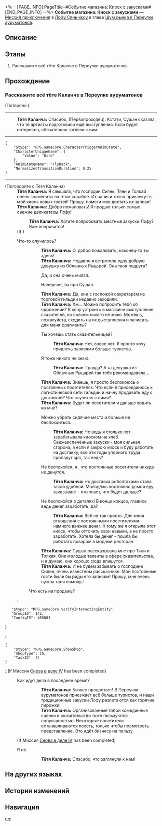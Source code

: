 <%-- [PAGE_INFO]
PageTitle=#Событие магазина: Киоск с закусками#
[END_PAGE_INFO] --%>
{{Дополнить|Диалоги.}}
{{Миссия Инфобокс
|id              = 8003247
|Название        = 
|Изображение     = Миссия Событие магазина Киоск с закусками.png
|Тип             = Миссия приключения
|Событие         = 
|Глава           = Шум рынка в Переулке ауруматонов
|Условия         = Завершена [[Миссия приключения]] «[[Событие магазина: Киоск с закусками]]»
|Персонажи       = Первопроходец; Тётя Каланча
|СтартЛокация    = [[Лофу Сяньчжоу]] — [[Переулок ауруматонов]]
|Мир             = Лофу Сяньчжоу
|Предыдущая      = 
|Следующая       = 
|Награды         = Утраченный кристалл*2; Кредиты*20 000
}}
'''Событие магазина: Киоск с закусками''' — [[Миссия приключения]] в [[Лофу Сяньчжоу]] в главе [[Шум рынка в Переулке ауруматонов]].

==Описание==
{{Описание|<!--официальное описание из Перекрёстка судеб-->}}

==Этапы==
# Расскажите всё тёте Каланче в Переулке ауруматонов

==Прохождение==
{{Дополнить}}

===Расскажите всё тёте Каланче в Переулке ауруматонов===
{{Описание миссии|тип=Миссия приключения|локация=Переулок ауруматонов|Чтобы оживить Переулок ауруматонов, торговая гильдия стремится в полной мере использовать логистику причала и наладить тесное сотрудничество с торговцами в Переулке.<br />Торговая гильдия послала вас убедить тётю Каланчу, которая продаёт закуски, установить сотрудничество с гильдией. Однако сейчас у тёти Каланчи хлопот полон рот...}}
{{Диалог Начало}}

;(Потеряно {{Предмет|Запись господина Сияня|20|x=1}})
----
:'''Тётя Каланча:''' Спасибо, (Первопроходец). Кстати, Сушан сказала, что те артисты подготовили ещё выступления. Если будет интересно, обязательно загляни к ним.
:{{Black Screen|Благодаря вашей помощи всё больше и больше людей посещают киоск с закусками.}}
----
<pre>{
	"$type": "RPG.GameCore.CharacterTriggerAnimState",
	"CharacterUniqueName": {
		"Value": "Bird"
	},
	"AnimStateName": "FlyBack",
	"NormalizedTransitionDuration": 0.25
}</pre>
:<!--6-second delay-->
----

;(Поговорите с Тётя Каланча)
:'''Тётя Каланча:''' Я слышала, что господин Сиянь, Тяни и Толкай очень знамениты на этом корабле. Их записи точно привлекут в мой киоск новых гостей! Прошу, помоги мне достать их записи!
:'''Тётя Каланча:''' Добро пожаловать! Я продаю только самые свежие деликатесы Лофу!
::'''Тётя Каланча:''' Хотите попробовать местные закуски Лофу? Вам понравится!
:;(If )
:{{Диалог|undefined}} Что-то случилось?
:::'''Тётя Каланча:''' О, добро пожаловать, наконец-то ты здесь!
:::'''Тётя Каланча:''' Недавно я встретила одну добрую девушку из Облачных Рыцарей. Она твоя подруга?
:::{{Диалог|Стрелка}} Да, и она очень милая.
:::{{Диалог|Стрелка}} Наверное, ты про Сушан.
:::'''Тётя Каланча:''' Да, они с госпожой секретарём из торговой гильдии недавно заходили.
:::'''Тётя Каланча:''' Хм... Можно попросить тебя об одолжении? Я хочу устроить в магазине выступление сказителей, но совсем никого не знаю. Можешь, пожалуйста, сходить на их выступления и записать для меня фрагменты?
:::{{Диалог|Стрелка}} Ты хочешь стать сказительницей?
::::'''Тётя Каланча:''' Нет, вовсе нет. Я просто хочу привлечь записями больше туристов.
:::{{Диалог|Стрелка}} Я тоже никого не знаю.
::::'''Тётя Каланча:''' Правда? А та девушка из Облачных Рыцарей так тебя рекомендовала...
:::'''Тётя Каланча:''' Знаешь, я просто беспокоюсь о постоянных посетителях. Что если я присоединюсь к логистической сети гильдии и начну продавать еду с доставкой? Что случится с ними?
:::'''Тётя Каланча:''' Будут ли посетители и дальше ходить ко мне?
:::{{Диалог|Стрелка}} Можно убрать сидячие места и больше не беспокоиться.
::::'''Тётя Каланча:''' Но ведь я столько лет зарабатывала киоском на хлеб. Свежеиспечённые закуски - моя сильная сторона, а если я закрою киоск и буду работать на доставку, все эти годы упорного труда пропадут зря, так ведь?
:::{{Диалог|Стрелка}} Не беспокойся, я {{MC|ж=уверена|м=уверен}}, что постоянные посетители никуда не денутся.
::::'''Тётя Каланча:''' Но доставка робоптахами стала такой удобной. Молодёжь постоянно домой еду заказывает - кто знает, что будет дальше?
:::{{Диалог|Стрелка}} Не беспокойся о деталях! В конце концов, главное ведь денег заработать, да?
::::'''Тётя Каланча:''' Всё не так просто. Для меня отношения с постоянными посетителями намного важнее денег. К тому же я открыла этот киоск, чтобы отточить свои навыки, а не просто заработать. Хотела бы денег - пошла бы работать поваром в модный ресторан.
:::'''Тётя Каланча:''' Сушан рассказывала мне про Тяни и Толкая. Они молодые таланты в сфере сказительства, и я думаю, они хорошо сюда впишутся.
:::'''Тётя Каланча:''' И не будем забывать о господине Сияне, очень известном рассказчике. Мои постоянные гости были бы рады его записям! Прошу, мне очень нужна твоя помощь!
::{{Диалог|Магазин}} Что есть на продажу?
::<pre>{
	"$type": "RPG.GameCore.VerifyInteractingEntity",
	"GroupID": 142,
	"ConfigID": 400001
}</pre>
::<pre>{
	"$type": "RPG.GameCore.ShowShop",
	"ShopType": 26,
	"TaskID": []
}</pre>
:;(If Миссия [[Снова в деле IV]] has been completed)
:{{Диалог|Разговор}} Как идут дела в последнее время?
:::'''Тётя Каланча:''' Бизнес процветает! В Переулок ауруматонов приезжает всё больше туристов, и наши традиционные закуски Лофу разлетаются как горячие пирожки!
:::'''Тётя Каланча:''' Организованные тобой комедийные сценки и сказительство тоже пользуются популярностью. Некоторые посетители останавливаются поесть, только чтобы посмотреть представление. Это идёт бизнесу на пользу.
:;(If Миссия [[Снова в деле IV]] has been completed)
:{{Диалог|Выход}} Я не {{MC|ж=голодна|м=голоден}}.
:::'''Тётя Каланча:''' Спасибо, что заглянули к нам!
{{Диалог Конец}}

==На других языках==
{{На других языках
|en   = Merchant Event: Food Stand
|zhs  = 商铺事件•小吃铺
|zht  = 商鋪事件•小吃鋪
|ja   = 店舗イベント・小吃屋台
|ko   = 상점 사건•포장마차
|es   = Evento de tienda: Puesto de comida
|fr   = Événement de magasin&nbsp;: Stand de nourriture
|ru   = Событие магазина: Киоск с закусками
|th   = อิเวนต์ร้านค้า: แผงขายอาหาร
|vi   = Sự Kiện Cửa Tiệm - Quầy Ăn Vặt
|de   = Händlerereignis: Imbissstand
|id   = Event Toko: Food Stall
|pt   = Evento de Comerciante: Barraca de Comida
}}

==История изменений==
{{История изменений|3.5}}

==Навигация==
{{Миссия приключения Навбокс|Глава }}

[[en:]]
